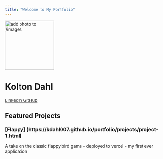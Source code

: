 ```yaml
---
title: "Welcome to My Portfolio"
---
```


::: {.hero-banner .text-center}

<img src="images/profile.jpg" alt="add photo to /images" class="rounded-circle mb-3" width="160">

<h1>Kolton Dahl</h1>

<a href="https://www.linkedin.com/in/kdahl007/" class="btn btn-outline-primary btn-sm" target="_blank">
  <i class="fab fa-linkedin"></i> LinkedIn
</a>
<a href="https://github.com/KDahl007" class="btn btn-outline-primary btn-sm" target="_blank">
  <i class="fab fa-github"></i> GitHub
</a>

:::

## Featured Projects

::: {.g-col-12 .g-col-md-6 .card}

### [Flappy] (https://kdahl007.github.io/portfolio/projects/project-1.html)
A take on the classic flappy bird game - deployed to vercel - my first ever application 

:::

